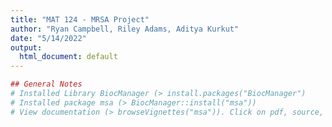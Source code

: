 ```yaml
---
title: "MAT 124 - MRSA Project"
author: "Ryan Campbell, Riley Adams, Aditya Kurkut"
date: "5/14/2022"
output:
  html_document: default
---
```

```r
## General Notes
# Installed Library BiocManager (> install.packages("BiocManager")
# Installed package msa (> BiocManager::install("msa"))
# View documentation (> browseVignettes("msa")). Click on pdf, source, or R code.

```